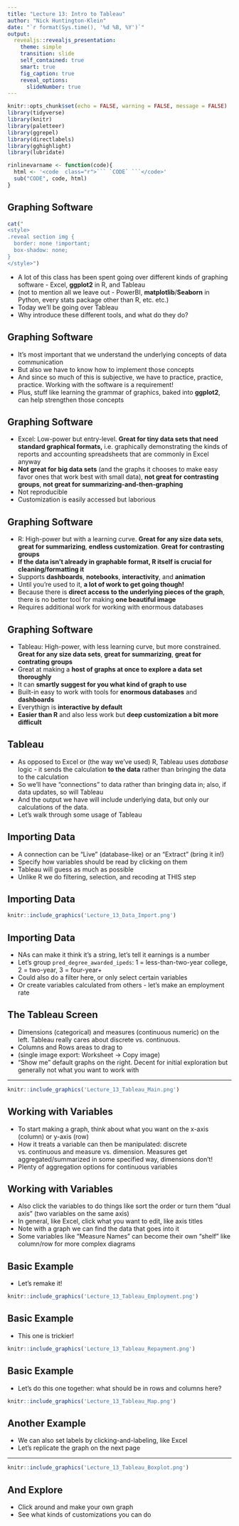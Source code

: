 ---
title: "Lecture 13: Intro to Tableau"
author: "Nick Huntington-Klein"
date: "`r format(Sys.time(), '%d %B, %Y')`"
output:   
  revealjs::revealjs_presentation:
    theme: simple
    transition: slide
    self_contained: true
    smart: true
    fig_caption: true
    reveal_options:
      slideNumber: true
---

```{r setup, include=FALSE}
knitr::opts_chunk$set(echo = FALSE, warning = FALSE, message = FALSE)
library(tidyverse)
library(knitr)
library(paletteer)
library(ggrepel)
library(directlabels)
library(gghighlight)
library(lubridate)

rinlinevarname <- function(code){
  html <- '<code  class="r">``` `CODE` ```</code>'
  sub("CODE", code, html)
}
```


## Graphing Software

```{r, results = 'asis'}
cat("
<style>
.reveal section img {
  border: none !important;
  box-shadow: none;
}
</style>")
```

- A lot of this class has been spent going over different kinds of graphing software - Excel, **ggplot2** in R, and Tableau
- (not to mention all we leave out - PowerBI, **matplotlib**/**Seaborn** in Python, every stats package other than R, etc. etc.)
- Today we'll be going over Tableau
- Why introduce these different tools, and what do they do?

## Graphing Software

- It's most important that we understand the underlying concepts of data communication
- But also we have to know how to implement those concepts
- And since so much of this is subjective, we have to practice, practice, practice. Working with the software is a requirement!
- Plus, stuff like learning the grammar of graphics, baked into **ggplot2**, can help strengthen those concepts

## Graphing Software

- Excel: Low-power but entry-level. **Great for tiny data sets that need standard graphical formats,** i.e. graphically demonstrating the kinds of reports and accounting spreadsheets that are commonly in Excel anyway
- **Not great for big data sets** (and the graphs it chooses to make easy favor ones that work best with small data), **not great for contrasting groups**, **not great for summarizing-and-then-graphing**
- Not reproducible
- Customization is easily accessed but laborious

## Graphing Software

- R: High-power but with a learning curve. **Great for any size data sets**, **great for summarizing**, **endless customization**. **Great for contrasting groups**
- **If the data isn't already in graphable format, R itself is crucial for cleaning/formatting it**
- Supports **dashboards**, **notebooks**, **interactivity**, and **animation**
- Until you're used to it, **a lot of work to get going though!**
- Because there is **direct access to the underlying pieces of the graph**, there is no better tool for making **one beautiful image**
- Requires additional work for working with enormous databases

## Graphing Software

- Tableau: High-power, with less learning curve, but more constrained. **Great for any size data sets**, **great for summarizing**, **great for contrating groups**
- Great at making a **host of graphs at once to explore a data set thoroughly**
- It can **smartly suggest for you what kind of graph to use**
- Built-in easy to work with tools for **enormous databases** and **dashboards**
- Everythign is **interactive by default**
- **Easier than R** and also less work but **deep customization a bit more difficult**

## Tableau

- As opposed to Excel or (the way we've used) R, Tableau uses *database* logic - it sends the calculation **to the data** rather than bringing the data to the calculation
- So we'll have "connections" to data rather than bringing data in; also, if data updates, so will Tableau
- And the output we have will include underlying data, but only our calculations of the data.
- Let's walk through some usage of Tableau


## Importing Data

- A connection can be "Live" (database-like) or an "Extract" (bring it in!)
- Specify how variables should be read by clicking on them
- Tableau will guess as much as possible
- Unlike R we do filtering, selection, and recoding at THIS step

## Importing Data

```{r}
knitr::include_graphics('Lecture_13_Data_Import.png')
```

## Importing Data

- NAs can make it think it's a string, let's tell it earnings is a number
- Let's group `pred_degree_awarded_ipeds`: 1 = less-than-two-year college, 2 = two-year, 3 = four-year+
- Could also do a filter here, or only select certain variables
- Or create variables calculated from others - let's make an employment rate

## The Tableau Screen

- Dimensions (categorical) and measures (continuous numeric) on the left. Tableau really cares about discrete vs. continuous.
- Columns and Rows areas to drag to
- (single image export: Worksheet $\rightarrow$ Copy image)
- "Show me" default graphs on the right. Decent for initial exploration but generally not what you want to work with

---

```{r}
knitr::include_graphics('Lecture_13_Tableau_Main.png')
```


## Working with Variables

- To start making a graph, think about what you want on the x-axis (column) or y-axis (row)
- How it treats a variable can then be manipulated: discrete vs. continuous and measure vs. dimension. Measures get aggregated/summarized in some specified way, dimensions don't!
- Plenty of aggregation options for continuous variables

## Working with Variables

- Also click the variables to do things like sort the order or turn them "dual axis" (two variables on the same axis)
- In general, like Excel, click what you want to edit, like axis titles
- Note with a graph we can find the data that goes into it
- Some variables like "Measure Names" can become their own "shelf" like column/row for more complex diagrams

## Basic Example

- Let's remake it!

```{r}
knitr::include_graphics('Lecture_13_Tableau_Employment.png')
```

## Basic Example

- This one is trickier!

```{r}
knitr::include_graphics('Lecture_13_Tableau_Repayment.png')
```

## Basic Example

- Let's do this one together: what should be in rows and columns here?

```{r}
knitr::include_graphics('Lecture_13_Tableau_Map.png')
```

## Another Example

- We can also set labels by clicking-and-labeling, like Excel
- Let's replicate the graph on the next page

---

```{r}
knitr::include_graphics('Lecture_13_Tableau_Boxplot.png')
```

## And Explore

- Click around and make your own graph
- See what kinds of customizations you can do

